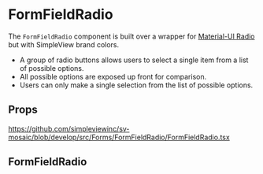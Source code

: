 
<Meta title='Forms/FormFieldRadio/Readme' />

# FormFieldRadio

The `FormFieldRadio` component is built over a wrapper for [Material-UI Radio](https://material-ui.com/components/radio-buttons/) but with SimpleView brand colors.

- A group of radio buttons allows users to select a single item from a list of possible options.
- All possible options are exposed up front for comparison.
- Users can only make a single selection from the list of possible options.

## Props

https://github.com/simpleviewinc/sv-mosaic/blob/develop/src/Forms/FormFieldRadio/FormFieldRadio.tsx

## FormFieldRadio

<Preview withSource='none'>
  <stories.KitchenSink />
</Preview>
